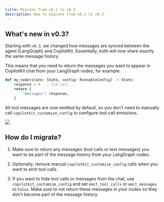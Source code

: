 ```yaml
---
title: Migrate from v0.2 to v0.3
description: How to migrate from v0.2 to v0.3.
---
```


## What's new in v0.3?

Starting with `v0.3`, we changed how messages are synced between the agent (LangGraph) and CopilotKit. Essentially, both will now share exactly the same message history.

This means that you need to return the messages you want to appear in CopilotKit chat from your LangGraph nodes, for example:

```python
def my_node(state: State, config: RunnableConfig) -> State:
    response = # ... llm call ...
    return {
        "messages": response,
    }
```

All tool messages are now emitted by default, so you don't need to manually call `copilotkit_customize_config` to configure tool call emissions.

<Frame>
    <img src="https://cdn.copilotkit.ai/docs/copilotkit/images/coagents-v-0-3-migration-image.png" />
</Frame>

## How do I migrate?

1. Make sure to return any messages (tool calls or text messages) you want to be part of the message history from your LangGraph nodes.

2. Optionally, remove manual `copilotkit_customize_config` calls when you want to emit tool calls.

3. If you want to hide tool calls or messages from the chat, use `copilotkit_customize_config` and set `emit_tool_calls` or `emit_messages` to `False`. Make sure to not return these messages in your nodes so they don't become part of the message history.
